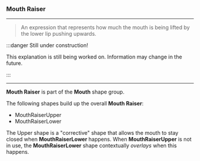 
### Mouth Raiser

***

> An expression that represents how much the 
> mouth is being lifted by the lower lip pushing upwards.

:::danger Still under construction!

This explanation is still being worked on. 
Information may change in the future.

:::

***

**Mouth Raiser** is part of 
the <ContextModal comp={MouthContext}><b>Mouth</b></ContextModal> 
shape group.

The following shapes build up the overall **Mouth Raiser**:

* MouthRaiserUpper
* MouthRaiserLower

The Upper shape is a "corrective" shape that allows the mouth to 
stay closed when **MouthRaiserLower** happens. When **MouthRaiserUpper** is 
not in use, the **MouthRaiserLower** shape contextually *overlays* when this 
happens.